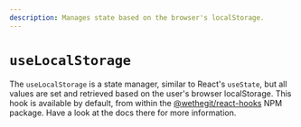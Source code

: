 ```yaml
---
description: Manages state based on the browser's localStorage.
---
```


# `useLocalStorage`

The `useLocalStorage` is a state manager, similar to React's `useState`,  but all values are set and retrieved based on the user's browser localStorage. This hook is available by default, from within the [@wethegit/react-hooks](https://www.npmjs.com/package/@wethegit/react-hooks) NPM package. Have a look at the docs there for more information.
